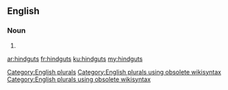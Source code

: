 ==English==

===Noun===
{{head|en}}

# {{plural of|hindgut}}

[[Category:English plurals]][[Category:English plurals using obsolete wikisyntax]][[Category:English plurals using obsolete wikisyntax]]

[[ar:hindguts]]
[[fr:hindguts]]
[[ku:hindguts]]
[[my:hindguts]]